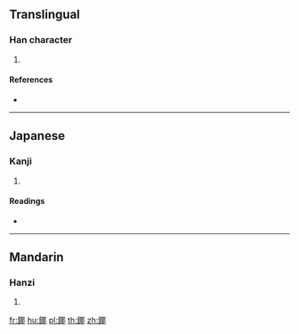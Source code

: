 {{character info/new}}
==Translingual==

===Han character===
{{Han char|rn=167|rad=金|as=09|sn=17|four=|canj=CSJL}}

# {{defn|Han|sort=金09}}

====References====
* {{Han ref|kx=1316.090|dkj=40676|dj=1816.060|hdz=64214.140|uh=9381|ud=37761}}

----

==Japanese==

===Kanji===
{{ja-kanji|grade=|rs=金09}}

# {{defn|lang=ja|sort=金09}}

====Readings====
* {{ja-readings|on=[[や]] (ya)|kun=|nanori=}}

----

==Mandarin==

===Hanzi===
{{cmn-hanzi|pin=[[yé]] ([[ye2]])|wg=yeh<sup>2</sup>}}

# {{defn|lang=cmn|sort=金09}}

[[fr:鎁]]
[[hu:鎁]]
[[pl:鎁]]
[[th:鎁]]
[[zh:鎁]]
